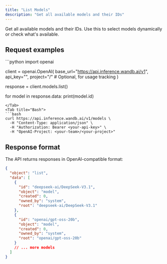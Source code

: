 ```yaml
---
title: "List Models"
description: "Get all available models and their IDs"
---
```


Get all available models and their IDs. Use this to select models dynamically or check what's available.

## Request examples

<Tabs>
<Tab title="Python">
```python
import openai

client = openai.OpenAI(
    base_url="https://api.inference.wandb.ai/v1",
    api_key="<your-api-key>",
    project="<your-team>/<your-project>"  # Optional, for usage tracking
)

response = client.models.list()

for model in response.data:
    print(model.id)
```
</Tab>
<Tab title="Bash">
```bash
curl https://api.inference.wandb.ai/v1/models \
  -H "Content-Type: application/json" \
  -H "Authorization: Bearer <your-api-key>" \
  -H "OpenAI-Project: <your-team>/<your-project>"
```
</Tab>
</Tabs>

## Response format

The API returns responses in OpenAI-compatible format:

```json
{
  "object": "list",
  "data": [
    {
      "id": "deepseek-ai/DeepSeek-V3.1",
      "object": "model",
      "created": 0,
      "owned_by": "system",
      "root": "deepseek-ai/DeepSeek-V3.1"
    },
    {
      "id": "openai/gpt-oss-20b",
      "object": "model",
      "created": 0,
      "owned_by": "system",
      "root": "openai/gpt-oss-20b"
    }
    // ... more models
  ]
}
```
